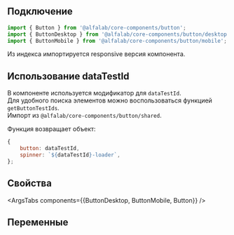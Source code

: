 
## Подключение

```jsx
import { Button } from '@alfalab/core-components/button';
import { ButtonDesktop } from '@alfalab/core-components/button/desktop';
import { ButtonMobile } from '@alfalab/core-components/button/mobile';
```
Из индекса импортируется responsive версия компонента.

## Использование dataTestId

В компоненте используется модификатор для `dataTestId`.  
Для удобного поиска элементов можно воспользоваться функцией `getButtonTestIds`.  
Импорт из `@alfalab/core-components/button/shared`.

Функция возвращает объект:

```jsx
{
    button: dataTestId, 
    spinner: `${dataTestId}-loader`,
};
```

## Свойства

<ArgsTabs components={{ButtonDesktop, ButtonMobile, Button}} />

## Переменные

<CssVars css={styles} />
